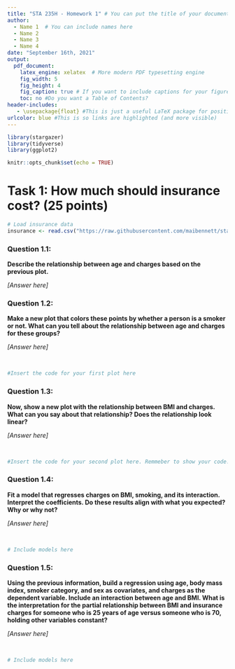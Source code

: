 ```yaml
---
title: "STA 235H - Homework 1" # You can put the title of your document here
author: 
  - Name 1  # You can include names here
  - Name 2
  - Name 3
  - Name 4
date: "September 16th, 2021"
output: 
  pdf_document: 
    latex_engine: xelatex  # More modern PDF typesetting engine
    fig_width: 5
    fig_height: 4
    fig_caption: true # If you want to include captions for your figures (usually you do)
    toc: no #Do you want a Table of Contents?
header-includes:
   - \usepackage{float} #This is just a useful LaTeX package for positioning tables and figures
urlcolor: blue #This is so links are highlighted (and more visible)
---
```



<!-- Usually, you should load all your packages at the beginning. If you don't have a package installed, you'll need to do that first! -->
```r
library(stargazer)
library(tidyverse)
library(ggplot2)

knitr::opts_chunk$set(echo = TRUE)
```

# Task 1: How much should insurance cost? (25 points)

```r
# Load insurance data
insurance <- read.csv("https://raw.githubusercontent.com/maibennett/sta235/main/exampleSite/content/Assignments/Homework/data/hw1/insurance.csv")
```

### Question 1.1: 
**Describe the relationship between age and charges based on the previous plot.**

*[Answer here]*

### Question 1.2: 
**Make a new plot that colors these points by whether a person is a smoker or not. What can you tell about the relationship between age and charges for these groups?**

*[Answer here]*

<br>

```r
#Insert the code for your first plot here

```

### Question 1.3: 
**Now, show a new plot with the relationship between BMI and charges. What can you say about that relationship? Does the relationship look linear?**

*[Answer here]*

<br>

```r
#Insert the code for your second plot here. Remmeber to show your code! (echo = TRUE)

```

### Question 1.4: 
**Fit a model that regresses charges on BMI, smoking, and its interaction. Interpret the coefficients. Do these results align with what you expected? Why or why not?**

*[Answer here]*

<br>

```r
# Include models here
```

### Question 1.5: 
**Using the previous information, build a regression using age, body mass index, smoker category, and sex as covariates, and charges as the dependent variable. Include an interaction between age and BMI. What is the interpretation for the partial relationship between BMI and insurance charges for someone who is 25 years of age versus someone who is 70, holding other variables constant?**

*[Answer here]*

<br>

```r
# Include models here
```